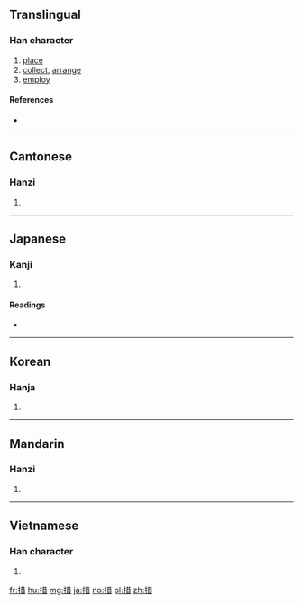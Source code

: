 ==Translingual==

===Han character===
{{Han char|rn=64|rad=手|as=08|sn=11|four=54061|canj=QTA|ids=⿰扌昔}}

# [[place]]
# [[collect]], [[arrange]]
# [[employ]]

====References====
* {{Han ref|kx=0439.100|dkj=12286|dj=0790.020|hdz=31891.030|uh=63AA|ud=25514|bh=B1B9|bd=45497}}

----

==Cantonese==

===Hanzi===
{{yue-hanzi|jyut=[[cou3]], [[zaak3]]|y=chou3, jaak3}}

# {{defn|lang=yue|sort=手08}}

----

==Japanese==

===Kanji===
{{ja-kanji|grade=c|rs=手08}}

# {{defn|lang=ja|sort=手08}}

====Readings====
* {{ja-readings|goon=[[す]] (su) {{non-joyo-reading}}|kanon=[[そ]] (so)|kun=[[おく]] (oku)}}

----

==Korean==

===Hanja===
{{ko-hanja|hangeul=[[조]], [[책]]|eumhun=|rv=jo, chaek|mr=cho, ch'aek|y=co, chayk}}

# {{defn|lang=ko|sort=手08}}

----

==Mandarin==

===Hanzi===
{{cmn-hanzi|pin=[[cuò]] ([[cuo4]])|wg=ts'o<sup>4</sup>}}

# {{defn|lang=cmn|sort=手08}}

----

==Vietnamese==

===Han character===
{{vi-hantu|[[thố]], [[số]], [[thá]], [[thó]], [[láp]], [[thò]]|rs=手08}}

# {{defn|lang=vi|sort=手08}}

[[fr:措]]
[[hu:措]]
[[mg:措]]
[[ja:措]]
[[no:措]]
[[pl:措]]
[[zh:措]]